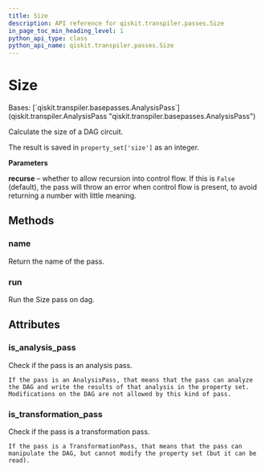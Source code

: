 ```yaml
---
title: Size
description: API reference for qiskit.transpiler.passes.Size
in_page_toc_min_heading_level: 1
python_api_type: class
python_api_name: qiskit.transpiler.passes.Size
---
```


# Size

<Class id="qiskit.transpiler.passes.Size" isDedicatedPage={true} github="https://github.com/qiskit/qiskit/tree/stable/0.22/qiskit/transpiler/passes/analysis/size.py" signature="Size(*args, **kwargs)">
  Bases: [`qiskit.transpiler.basepasses.AnalysisPass`](qiskit.transpiler.AnalysisPass "qiskit.transpiler.basepasses.AnalysisPass")

  Calculate the size of a DAG circuit.

  The result is saved in `property_set['size']` as an integer.

  **Parameters**

  **recurse** – whether to allow recursion into control flow. If this is `False` (default), the pass will throw an error when control flow is present, to avoid returning a number with little meaning.

  ## Methods

  ### name

  <Function id="qiskit.transpiler.passes.Size.name" name="name" signature="Size.name()">
    Return the name of the pass.
  </Function>

  ### run

  <Function id="qiskit.transpiler.passes.Size.run" name="run" signature="Size.run(dag)">
    Run the Size pass on dag.
  </Function>

  ## Attributes

  ### is\_analysis\_pass

  <Attribute id="qiskit.transpiler.passes.Size.is_analysis_pass" name="is_analysis_pass">
    Check if the pass is an analysis pass.

    If the pass is an AnalysisPass, that means that the pass can analyze the DAG and write the results of that analysis in the property set. Modifications on the DAG are not allowed by this kind of pass.
  </Attribute>

  ### is\_transformation\_pass

  <Attribute id="qiskit.transpiler.passes.Size.is_transformation_pass" name="is_transformation_pass">
    Check if the pass is a transformation pass.

    If the pass is a TransformationPass, that means that the pass can manipulate the DAG, but cannot modify the property set (but it can be read).
  </Attribute>
</Class>


